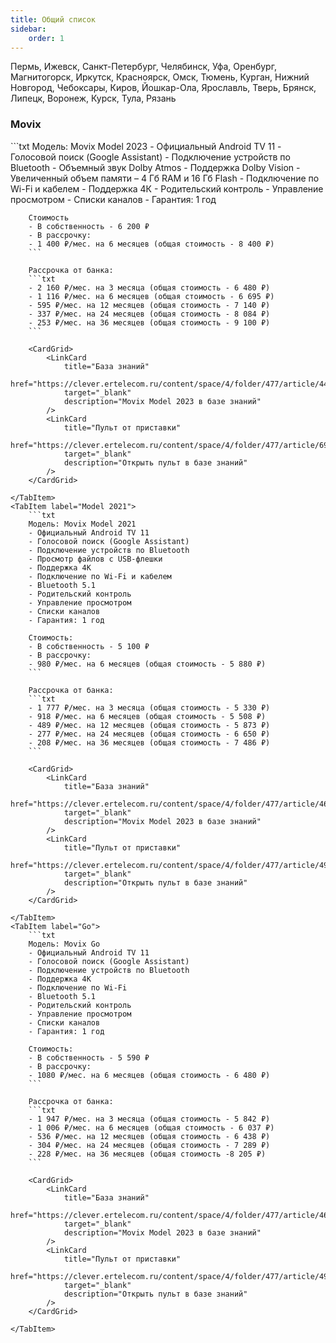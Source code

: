 ```yaml
---
title: Общий список
sidebar:
    order: 1
---
```



<Aside type="tip" title="Города с рассрочкой">
    Пермь, Ижевск, Санкт-Петербург, Челябинск, Уфа, Оренбург, Магнитогорск, Иркутск, Красноярск, Омск, Тюмень, Курган, Нижний Новгород, Чебоксары, Киров, Йошкар-Ола, Ярославль, Тверь, Брянск, Липецк, Воронеж, Курск, Тула, Рязань
</Aside>

<LinkCard
    title="Все приставки"
    href="https://clever.ertelecom.ru/content/space/4/article/8943"
    target="_blank"
    description="Открыть список приставок в базе знаний"
/>

### Movix
<Tabs>
    <TabItem label="Model 2023">
        ```txt
        Модель: Movix Model 2023
        - Официальный Android TV 11
        - Голосовой поиск (Google Assistant)
        - Подключение устройств по Bluetooth
        - Объемный звук Dolby Atmos
        - Поддержка Dolby Vision
        - Увеличенный объем памяти – 4 Гб RAM и 16 Гб Flash
        - Подключение по Wi-Fi и кабелем
        - Поддержка 4К
        - Родительский контроль
        - Управление просмотром
        - Списки каналов
        - Гарантия: 1 год

        Стоимость
        - В собственность - 6 200 ₽
        - В рассрочку:
        - 1 400 ₽/мес. на 6 месяцев (общая стоимость - 8 400 ₽)
        ```

        Рассрочка от банка:
        ```txt
        - 2 160 ₽/мес. на 3 месяца (общая стоимость - 6 480 ₽)
        - 1 116 ₽/мес. на 6 месяцев (общая стоимость - 6 695 ₽)
        - 595 ₽/мес. на 12 месяцев (общая стоимость - 7 140 ₽)
        - 337 ₽/мес. на 24 месяцев (общая стоимость - 8 084 ₽)
        - 253 ₽/мес. на 36 месяцев (общая стоимость - 9 100 ₽)
        ```

        <CardGrid>
            <LinkCard
                title="База знаний"
                href="https://clever.ertelecom.ru/content/space/4/folder/477/article/4424"
                target="_blank"
                description="Movix Model 2023 в базе знаний"
            />
            <LinkCard
                title="Пульт от приставки"
                href="https://clever.ertelecom.ru/content/space/4/folder/477/article/6947"
                target="_blank"
                description="Открыть пульт в базе знаний"
            />
        </CardGrid>

    </TabItem>
    <TabItem label="Model 2021">
        ```txt
        Модель: Movix Model 2021
        - Официальный Android TV 11
        - Голосовой поиск (Google Assistant)
        - Подключение устройств по Bluetooth
        - Просмотр файлов с USB-флешки
        - Поддержка 4К
        - Подключение по Wi-Fi и кабелем
        - Bluetooth 5.1
        - Родительский контроль
        - Управление просмотром
        - Списки каналов
        - Гарантия: 1 год

        Стоимость:
        - В собственность - 5 100 ₽
        - В рассрочку:
        - 980 ₽/мес. на 6 месяцев (общая стоимость - 5 880 ₽)
        ```

        Рассрочка от банка:
        ```txt
        - 1 777 ₽/мес. на 3 месяца (общая стоимость - 5 330 ₽)
        - 918 ₽/мес. на 6 месяцев (общая стоимость - 5 508 ₽)
        - 489 ₽/мес. на 12 месяцев (общая стоимость - 5 873 ₽)
        - 277 ₽/мес. на 24 месяцев (общая стоимость - 6 650 ₽)
        - 208 ₽/мес. на 36 месяцев (общая стоимость - 7 486 ₽)
        ```

        <CardGrid>
            <LinkCard
                title="База знаний"
                href="https://clever.ertelecom.ru/content/space/4/folder/477/article/4655"
                target="_blank"
                description="Movix Model 2023 в базе знаний"
            />
            <LinkCard
                title="Пульт от приставки"
                href="https://clever.ertelecom.ru/content/space/4/folder/477/article/4951"
                target="_blank"
                description="Открыть пульт в базе знаний"
            />
        </CardGrid>

    </TabItem>
    <TabItem label="Go">
        ```txt
        Модель: Movix Go
        - Официальный Android TV 11
        - Голосовой поиск (Google Assistant)
        - Подключение устройств по Bluetooth
        - Поддержка 4К
        - Подключение по Wi-Fi
        - Bluetooth 5.1
        - Родительский контроль
        - Управление просмотром
        - Списки каналов
        - Гарантия: 1 год

        Стоимость:
        - В собственность - 5 590 ₽
        - В рассрочку:
        - 1080 ₽/мес. на 6 месяцев (общая стоимость - 6 480 ₽)
        ```

        Рассрочка от банка:
        ```txt
        - 1 947 ₽/мес. на 3 месяца (общая стоимость - 5 842 ₽)
        - 1 006 ₽/мес. на 6 месяцев (общая стоимость - 6 037 ₽)
        - 536 ₽/мес. на 12 месяцев (общая стоимость - 6 438 ₽)
        - 304 ₽/мес. на 24 месяцев (общая стоимость - 7 289 ₽)
        - 228 ₽/мес. на 36 месяцев (общая стоимость -8 205 ₽)
        ```

        <CardGrid>
            <LinkCard
                title="База знаний"
                href="https://clever.ertelecom.ru/content/space/4/folder/477/article/4621"
                target="_blank"
                description="Movix Model 2023 в базе знаний"
            />
            <LinkCard
                title="Пульт от приставки"
                href="https://clever.ertelecom.ru/content/space/4/folder/477/article/4951"
                target="_blank"
                description="Открыть пульт в базе знаний"
            />
        </CardGrid>

    </TabItem>
</Tabs>
